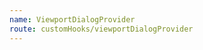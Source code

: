 ```yaml
---
name: ViewportDialogProvider
route: customHooks/viewportDialogProvider
---
```


<!-- This is a workaround to import things from ohif/core as docz does not allow us to access window element and @ohif/core does use it once we import to instanciate cornerstone -->
<!-- import UIViewportDialogService from './../../../core/src/services/UIViewportDialogService';

  Dialog,
  Button,
  Notification,
  ViewportDialogProvider,
  useViewportDialog,
} from '@ohif/ui';

# Viewport Dialog Provider

This is a context provider that allow the application to share the modal
component across all application.

## Sample

````jsx live
  {() => {
    const ViewportNotification = ({ hide }) => {
      return (
        <Notification
          message="Track all measurement for this series?"
          type="info"
          actions={[
            {
              type: 'cancel',
              text: 'No',
              value: 0,
            },
            {
              type: 'secondary',
              text: 'No, do not ask again',
              value: -1,
            },
            {
              type: 'primary',
              text: 'Yes',
              value: 1,
            },
          ]}
          onSubmit={value => {
            if (typeof window !== 'undefined') {
              window.alert(value);
            }
          }}
        />
      );
    };
    const ViewportActionButtons = () => {
    const [dialogState, dialogApi] = useViewportDialog();
      return (
        <Button onClick={() => dialogApi.show({ content: ViewportNotification })}>
          Open Dialog
        </Button>
      );
    };
    return (
      <div className="w-full flex flex-row p-4" style={{height: '400px'}}>
        <div className="flex flex-1 items-center justify-center h-full w-full bg-black text-white border border-primary-main">
          <ViewportDialogProvider dialog={Dialog}>
            <div className="flex flex-1 flex-col items-center justify-center h-full">
              <ViewportActionButtons />
              <span>CONTENT 1</span>
            </div>
          </ViewportDialogProvider>
        </div>
        <div className="flex flex-1 items-center justify-center h-full w-full bg-black text-white border border-primary-main">
          <ViewportDialogProvider dialog={Dialog}>
            <div className="flex flex-1 flex-col items-center justify-center h-full">
              <ViewportActionButtons />
              <span>CONTENT 1</span>
            </div>
          </ViewportDialogProvider>
        </div>
      </div>
    );
  }}
```

## Example using UIViewportDialogService

```jsx live
  {() => {
    const ViewportNotification = ({ hide }) => {
      return (
        <Notification
          message="Track all measurement for this series?"
          type="info"
          actions={[
            {
              type: 'cancel',
              text: 'No',
              value: 0,
            },
            {
              type: 'secondary',
              text: 'No, do not ask again',
              value: -1,
            },
            {
              type: 'primary',
              text: 'Yes',
              value: 1,
            },
          ]}
          onSubmit={value => {
            if (typeof window !== 'undefined') {
              window.alert(value);
            }
          }}
        />
      );
    };
    // Creating servicesManager and register services should be in the root of your app
    const servicesManager = new ServicesManager();
    servicesManager.registerServices([UIViewportDialogService]);
    // Get service instance
    const _UIViewportDialogService =
      servicesManager.services.UIViewportDialogService;
      console.log(_UIViewportDialogService);
    return (
      <div className="w-full flex flex-col p-4" style={{height: '400px'}}>
        <div className="flex flex-2">
          <Button
            className="mr-4 mb-4"
            onClick={() =>
              _UIViewportDialogService.show({
                content: ViewportNotification,
                viewportIndex: 0,
              })
            }
          >
            Open dialog on 0
          </Button>
          <Button
            className="mr-4 mb-4"
            onClick={() =>
              _UIViewportDialogService.show({
                content: ViewportNotification,
                viewportIndex: 1,
              })
            }
          >
            Open dialog on 1
          </Button>
        </div>
        <div className="flex flex-1 w-full flex-row">
          <ViewportDialogProvider
            dialog={Dialog}
            service={_UIViewportDialogService}
            viewportIndex={0}
          >
            <div className="flex flex-1 items-center justify-center h-full bg-black text-white border border-primary-main">
              CONTENT 0
            </div>
          </ViewportDialogProvider>
          <ViewportDialogProvider
            dialog={Dialog}
            service={_UIViewportDialogService}
            viewportIndex={1}
          >
            <div className="flex flex-1 items-center justify-center h-full bg-black text-white border border-primary-main">
              CONTENT 1
            </div>
          </ViewportDialogProvider>
        </div>
      </div>
    );
  }}
```

## Properties:

<Props of={ViewportDialogProvider} />
````
